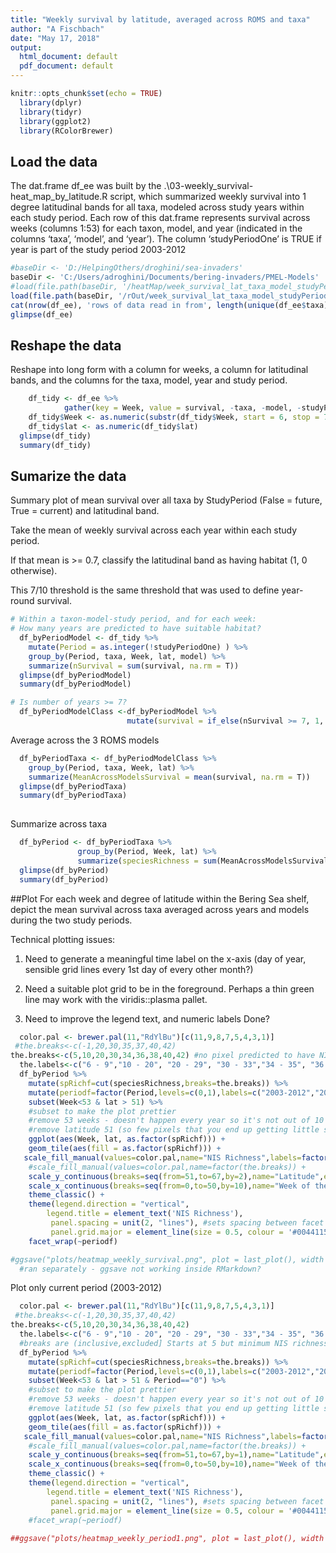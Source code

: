 ```yaml
---
title: "Weekly survival by latitude, averaged across ROMS and taxa"
author: "A Fischbach"
date: "May 17, 2018"
output:
  html_document: default
  pdf_document: default
---
```


```r
knitr::opts_chunk$set(echo = TRUE)
  library(dplyr)
  library(tidyr)
  library(ggplot2)
  library(RColorBrewer)
```

## Load the data  
The dat.frame df_ee was built by the .\rCode\03-weekly_survival-heat_map_by_latitude.R script, which summarized weekly survival into 1 degree latitudinal bands for all taxa, modeled across study years within each study period.
Each row of this dat.frame represents survival across weeks (columns 1:53) for each taxon, model, and year (indicated in the columns 'taxa', 'model', and 'year'). The column 'studyPeriodOne' is TRUE if year is part of the study period 2003-2012

```r
#baseDir <- 'D:/HelpingOthers/droghini/sea-invaders'
baseDir <- 'C:/Users/adroghini/Documents/bering-invaders/PMEL-Models'
#load(file.path(baseDir, '/heatMap/week_survival_lat_taxa_model_studyPeriod.rData'))
load(file.path(baseDir, '/rOut/week_survival_lat_taxa_model_studyPeriod.rData'))
cat(nrow(df_ee), 'rows of data read in from', length(unique(df_ee$taxa)), 'taxa', fill =T)
glimpse(df_ee)
```

## Reshape the data 
Reshape into long form with a column for weeks, a column for latitudinal bands, and the columns for the taxa, model, year and study period.
```r
    df_tidy <- df_ee %>%
            gather(key = Week, value = survival, -taxa, -model, -studyPeriodOne, -lat, -year)
    df_tidy$Week <- as.numeric(substr(df_tidy$Week, start = 6, stop = 7))
    df_tidy$lat <- as.numeric(df_tidy$lat)
  glimpse(df_tidy)
  summary(df_tidy)
```

## Sumarize the data 
Summary plot of mean survival over all taxa by StudyPeriod (False = future, True = current) and latitudinal band.

Take the mean of weekly survival across each year within each study period.

If that mean is >= 0.7, classify the latitudinal band as having habitat (1, 0 otherwise).

This 7/10 threshold is the same threshold that was used to define year-round survival.

```r
# Within a taxon-model-study period, and for each week:
# How many years are predicted to have suitable habitat?
  df_byPeriodModel <- df_tidy %>% 
    mutate(Period = as.integer(!studyPeriodOne) ) %>% 
    group_by(Period, taxa, Week, lat, model) %>% 
    summarize(nSurvival = sum(survival, na.rm = T))
  glimpse(df_byPeriodModel)
  summary(df_byPeriodModel)
```

```r
# Is number of years >= 7?
  df_byPeriodModelClass <-df_byPeriodModel %>%
                          mutate(survival = if_else(nSurvival >= 7, 1, 0))
```

Average across the 3 ROMS models

```r
  df_byPeriodTaxa <- df_byPeriodModelClass %>% 
    group_by(Period, taxa, Week, lat) %>% 
    summarize(MeanAcrossModelsSurvival = mean(survival, na.rm = T))
  glimpse(df_byPeriodTaxa)
  summary(df_byPeriodTaxa)
              
```

Summarize across taxa
```r
  df_byPeriod <- df_byPeriodTaxa %>% 
               group_by(Period, Week, lat) %>% 
               summarize(speciesRichness = sum(MeanAcrossModelsSurvival, na.rm = T))
  glimpse(df_byPeriod)
  summary(df_byPeriod)

```
##Plot
For each week and degree of latitude within the Bering Sea shelf, depict the mean survival across taxa averaged across years and models during the two study periods.

Technical plotting issues:

1) Need to generate a meaningful time label on the x-axis (day of year, sensible grid lines every 1st day of every other month?)

2) Need a suitable plot grid to be in the foreground. Perhaps a thin green line may work with the viridis::plasma pallet.

3) Need to improve the legend text, and numeric labels Done?
  
```r
  color.pal <- brewer.pal(11,"RdYlBu")[c(11,9,8,7,5,4,3,1)]
 #the.breaks<-c(-1,20,30,35,37,40,42)
the.breaks<-c(5,10,20,30,34,36,38,40,42) #no pixel predicted to have NIS < 5
  the.labels<-c("6 - 9","10 - 20", "20 - 29", "30 - 33","34 - 35", "36 - 37", "38 - 39", "40 - 42") #breaks are (inclusive,excluded] Starts at 5 but minimum NIS richness is 5.66 and I'm rounding up to nearest integer for legend clarity
  df_byPeriod %>% 
    mutate(spRichf=cut(speciesRichness,breaks=the.breaks)) %>%
    mutate(periodf=factor(Period,levels=c(0,1),labels=c("2003-2012","2030-2039"))) %>%
    subset(Week<53 & lat > 51) %>% 
    #subset to make the plot prettier
    #remove 53 weeks - doesn't happen every year so it's not out of 10 (removes right-most vertical band of no species richness across all latitudes)
    #remove latitude 51 (so few pixels that you end up getting little survival predicted)
    ggplot(aes(Week, lat, as.factor(spRichf))) + 
    geom_tile(aes(fill = as.factor(spRichf))) + 
   scale_fill_manual(values=color.pal,name="NIS Richness",labels=factor(the.labels)) +
    #scale_fill_manual(values=color.pal,name=factor(the.breaks)) +
    scale_y_continuous(breaks=seq(from=51,to=67,by=2),name="Latitude",expand=c(0,0))+
    scale_x_continuous(breaks=seq(from=0,to=50,by=10),name="Week of the Year")+
    theme_classic() +
    theme(legend.direction = "vertical",
        legend.title = element_text('NIS Richness'), 
         panel.spacing = unit(2, "lines"), #sets spacing between facet panels
         panel.grid.major = element_line(size = 0.5, colour = '#00441155')) +
    facet_wrap(~periodf)

#ggsave("plots/heatmap_weekly_survival.png", plot = last_plot(), width = 7, height = 4, units = "in",dpi = 300)
  #ran separately - ggsave not working inside RMarkdown?
```

Plot only current period (2003-2012)
```r
  color.pal <- brewer.pal(11,"RdYlBu")[c(11,9,8,7,5,4,3,1)]
 #the.breaks<-c(-1,20,30,35,37,40,42)
the.breaks<-c(5,10,20,30,34,36,38,40,42) 
  the.labels<-c("6 - 9","10 - 20", "20 - 29", "30 - 33","34 - 35", "36 - 37", "38 - 39", "40 - 42")
  #breaks are (inclusive,excluded] Starts at 5 but minimum NIS richness is 5.66 and I'm rounding up to nearest integer for legend clarity
  df_byPeriod %>% 
    mutate(spRichf=cut(speciesRichness,breaks=the.breaks)) %>%
    mutate(periodf=factor(Period,levels=c(0,1),labels=c("2003-2012","2030-2039"))) %>%
    subset(Week<53 & lat > 51 & Period=="0") %>% 
    #subset to make the plot prettier
    #remove 53 weeks - doesn't happen every year so it's not out of 10 (removes right-most vertical band of no species richness across all latitudes)
    #remove latitude 51 (so few pixels that you end up getting little survival predicted)
    ggplot(aes(Week, lat, as.factor(spRichf))) + 
    geom_tile(aes(fill = as.factor(spRichf))) + 
   scale_fill_manual(values=color.pal,name="NIS Richness",labels=factor(the.labels)) +
    #scale_fill_manual(values=color.pal,name=factor(the.breaks)) +
    scale_y_continuous(breaks=seq(from=51,to=67,by=1),name="Latitude",expand=c(0,0))+
    scale_x_continuous(breaks=seq(from=0,to=50,by=10),name="Week of the Year")+
    theme_classic() +
    theme(legend.direction = "vertical",
        legend.title = element_text('NIS Richness'), 
         panel.spacing = unit(2, "lines"), #sets spacing between facet panels
         panel.grid.major = element_line(size = 0.5, colour = '#00441155')) 
    #facet_wrap(~periodf)
  
##ggsave("plots/heatmap_weekly_period1.png", plot = last_plot(), width = 6, height = 4, units = "in",dpi = 300)
```